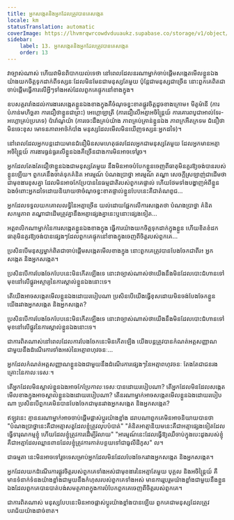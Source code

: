 ```yaml
---
title: អ្នកសង្កេតនិងអ្នកដែលត្រូវបានគេសង្កេត
locale: km
statusTranslation: automatic
coverImage: https://lhvmrqwrcowdvduuaukz.supabase.co/storage/v1/object/public/strapi-uploads/small_cover-tratado-de-psicologia-revolucionaria.webp-5e15e1cec4e0ebebcde5d7fc7565d8fd.webp
sidebar:
    label: 13. អ្នកសង្កេតនិងអ្នកដែលត្រូវបានគេសង្កេត
    order: 13
---
```

វាច្បាស់ណាស់ ហើយវាមិនពិបាកយល់ទេថា នៅពេលដែលនរណាម្នាក់ចាប់ផ្តើមសង្កេតមើលខ្លួនឯងយ៉ាងយកចិត្តទុកដាក់ពីទស្សនៈដែលមិនមែនជាមនុស្សតែមួយ ប៉ុន្តែជាមនុស្សជាច្រើន នោះពួកគេពិតជាចាប់ផ្តើមធ្វើការលើអ្វីៗទាំងអស់ដែលពួកគេផ្ទុកនៅខាងក្នុង។

ឧបសគ្គ​រារាំង​ដល់​ការងារ​សង្កេត​ខ្លួន​ឯង​ខាង​ក្នុង​គឺ​ចំណុច​ខ្វះខាត​ផ្លូវចិត្ត​ដូច​ខាង​ក្រោម៖ មីតូម៉ានី (ការ​បំភាន់​មហិច្ឆតា ការ​ជឿ​ថា​ខ្លួន​ជា​ព្រះ) អេហ្គោឡាត្រី (ការ​ជឿ​លើ​អត្មា​អចិន្ត្រៃយ៍ ការ​គោរព​បូជា​អាល់ទែរ-អហ្គោ​គ្រប់​ប្រភេទ) ប៉ារ៉ាណូយ៉ា (ការ​ចេះ​ដឹង​គ្រប់​យ៉ាង ភាព​គ្រប់​គ្រាន់​ខ្លួន​ឯង ភាព​ក្រអឺតក្រទម ជំនឿ​ថា​មិន​ចេះ​ខុស មោទនភាព​អាថ៌កំបាំង មនុស្ស​ដែល​មើល​មិន​ឃើញ​ទស្សនៈ​អ្នក​ដទៃ)។

នៅពេលដែលអ្នកបន្តដោយមានជំនឿមិនសមហេតុផលដែលអ្នកជាមនុស្សតែមួយ ដែលអ្នកមានអត្មាអចិន្ត្រៃយ៍ ការងារធ្ងន់ធ្ងរលើខ្លួនឯងគឺច្រើនជាងការមិនអាចទៅរួច។

អ្នក​ដែល​តែង​តែ​ជឿ​ថា​ខ្លួន​ឯង​ជា​មនុស្ស​តែ​មួយ នឹង​មិន​អាច​បំបែក​ខ្លួន​ចេញ​ពី​ធាតុ​មិន​គួរ​ឱ្យ​ចង់​បាន​របស់​ខ្លួន​ឡើយ។ ពួកគេ​នឹង​ចាត់​ទុក​គំនិត អារម្មណ៍ បំណង​ប្រាថ្នា អារម្មណ៍ តណ្ហា សេចក្តី​ស្រឡាញ់​ជាដើម​ថា​ជា​មុខងារ​ខុស​គ្នា ដែល​មិន​អាច​កែប្រែ​បាន​នៃ​ធម្មជាតិ​របស់​ពួកគេ​ផ្ទាល់ ហើយ​ថែម​ទាំង​បង្ហាញ​អំពី​ខ្លួន​ឯង​ចំពោះ​អ្នក​ដទៃ​ដោយ​និយាយ​ថា​ចំណុច​ខ្វះខាត​ផ្ទាល់​ខ្លួន​បែប​នេះ​គឺ​ជា​តំណពូជ...

អ្នក​ដែល​ទទួល​យក​គោលលទ្ធិ​នៃ​អត្មា​ច្រើន យល់​ដោយ​ផ្អែក​លើ​ការ​សង្កេត​ថា បំណង​ប្រាថ្នា គំនិត សកម្មភាព តណ្ហា​ជាដើម​ត្រូវ​គ្នា​នឹង​អត្មា​ផ្សេង​គ្នា​នេះ​ឬ​នោះ​ផ្សេង​ទៀត...

អត្តពលិកណាម្នាក់នៃការសង្កេតខ្លួនឯងខាងក្នុង ធ្វើការយ៉ាងយកចិត្តទុកដាក់ក្នុងខ្លួន ហើយខិតខំដកធាតុមិនគួរឱ្យចង់បានផ្សេងៗដែលពួកគេផ្ទុកនៅខាងក្នុងចេញពីចិត្តរបស់ពួកគេ...

ប្រសិនបើមនុស្សម្នាក់ពិតជាចាប់ផ្តើមសង្កេតមើលខាងក្នុង នោះពួកគេត្រូវបានបែងចែកជាពីរ៖ អ្នកសង្កេត និងអ្នកសង្កេត។

ប្រសិនបើការបែងចែកបែបនេះមិនកើតឡើងទេ នោះវាច្បាស់ណាស់ថាយើងនឹងមិនដែលបោះជំហានទៅមុខនៅលើផ្លូវអស្ចារ្យនៃការស្គាល់ខ្លួនឯងនោះទេ។

តើយើងអាចសង្កេតមើលខ្លួនឯងដោយរបៀបណា ប្រសិនបើយើងធ្វើខុសដោយមិនចង់បែងចែកខ្លួនយើងរវាងអ្នកសង្កេត និងអ្នកសង្កេត?

ប្រសិនបើការបែងចែកបែបនេះមិនកើតឡើងទេ នោះវាច្បាស់ណាស់ថាយើងនឹងមិនដែលបោះជំហានទៅមុខនៅលើផ្លូវនៃការស្គាល់ខ្លួនឯងនោះទេ។

ជាការពិតណាស់នៅពេលដែលការបែងចែកនេះមិនកើតឡើង យើងបន្តត្រូវបានកំណត់អត្តសញ្ញាណជាមួយនឹងដំណើរការទាំងអស់នៃអត្មាពហុវចនៈ...

អ្នក​ដែល​កំណត់​អត្តសញ្ញាណ​ខ្លួន​ឯង​ជាមួយ​នឹង​ដំណើរការ​ផ្សេងៗ​នៃ​អត្មា​ពហុវចនៈ តែង​តែ​ជា​ជនរងគ្រោះ​នៃ​កាលៈទេសៈ។

តើ​អ្នក​ដែល​មិន​ស្គាល់​ខ្លួន​ឯង​អាច​កែប្រែ​កាលៈទេសៈ​បាន​ដោយ​របៀប​ណា? តើ​អ្នក​ដែល​មិន​ដែល​សង្កេត​មើល​ខាង​ក្នុង​អាច​ស្គាល់​ខ្លួន​ឯង​ដោយ​របៀប​ណា? តើ​នរណា​ម្នាក់​អាច​សង្កេត​មើល​ខ្លួន​ឯង​ដោយ​របៀប​ណា ប្រសិនបើ​ពួកគេ​មិន​បាន​បែងចែក​ជា​មុន​រវាង​អ្នក​សង្កេត និង​អ្នក​សង្កេត?

ឥឡូវនេះ គ្មាននរណាម្នាក់អាចចាប់ផ្តើមផ្លាស់ប្តូរយ៉ាងខ្លាំង ដរាបណាពួកគេមិនអាចនិយាយបានថា "បំណងប្រាថ្នានេះគឺជាអត្មាសត្វដែលខ្ញុំត្រូវលុបបំបាត់" "គំនិតអាត្មានិយមនេះគឺជាអត្មាផ្សេងទៀតដែលធ្វើទារុណកម្មខ្ញុំ ហើយដែលខ្ញុំត្រូវការដើម្បីរំលាយ" "អារម្មណ៍នេះដែលធ្វើឱ្យឈឺចាប់ក្នុងបេះដូងរបស់ខ្ញុំគឺជាអត្មាដែលឈ្លានពានដែលខ្ញុំត្រូវការកាត់បន្ថយទៅជាធូលីដីកូស" ល។

ជាធម្មតា នេះមិនអាចទៅរួចទេសម្រាប់អ្នកដែលមិនដែលបែងចែករវាងអ្នកសង្កេត និងអ្នកសង្កេត។

អ្នក​ដែល​យក​ដំណើរការ​ផ្លូវចិត្ត​របស់​ពួកគេ​ទាំងអស់​ជា​មុខងារ​នៃ​អត្មា​តែ​មួយ បុគ្គល និង​អចិន្ត្រៃយ៍ គឺ​មាន​ទំនាក់ទំនង​យ៉ាង​ខ្លាំង​ជាមួយ​នឹង​កំហុស​របស់​ពួកគេ​ទាំងអស់ មាន​ការ​រួបរួម​យ៉ាង​ខ្លាំង​ជាមួយ​នឹង​ខ្លួន​ឯង​ដែល​ពួកគេ​បាន​បាត់បង់​សមត្ថភាព​ក្នុង​ការ​បំបែក​ពួកគេ​ចេញ​ពី​ចិត្ត​របស់​ពួកគេ។

ជា​ការ​ពិត​ណាស់ មនុស្ស​បែប​នេះ​មិន​អាច​ផ្លាស់​ប្តូរ​យ៉ាង​ខ្លាំង​បាន​ឡើយ ពួកគេ​ជា​មនុស្ស​ដែល​ត្រូវ​បរាជ័យ​យ៉ាង​ដាច់​ខាត។

